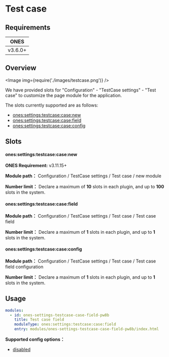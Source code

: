 
# Test case

## Requirements

|  ONES   |
| :-----: |
| v3.6.0+ |

## Overview

<Image img={require('./images/testcase.png')} />

We have provided slots for "Configuration" - "TestCase settings" - "Test case" to customize the page module for the application.

The slots currently supported are as follows:

- [ones:settings:testcase:case:new](#onessettingstestcasecasenew)
- [ones:settings:testcase:case:field](#onessettingstestcasecasefield)
- [ones:settings:testcase:case:config](#onessettingstestcasecaseconfig)

## Slots

#### ones:settings:testcase:case:new

**ONES Requirement:** v3.11.15+

**Module path：** Configuration / TestCase settings / Test case / new module

**Number limit：** Declare a maximum of **10** slots in each plugin, and up to **100** slots in the system.

#### ones:settings:testcase:case:field

**Module path：** Configuration / TestCase settings / Test case / Test case field

**Number limit：** Declare a maximum of **1** slots in each plugin, and up to **1** slots in the system.

#### ones:settings:testcase:case:config

**Module path：** Configuration / TestCase settings / Test case / Test case field configuration

**Number limit：** Declare a maximum of **1** slots in each plugin, and up to **1** slots in the system.

## Usage

```yaml
modules:
  - id: ones-settings-testcase-case-field-pw8b
    title: Test case field
    moduleType: ones:settings:testcase:case:field
    entry: modules/ones-settings-testcase-case-field-pw8b/index.html
```

**Supported config options：**

- [disabled](../../../../../../reference/config/plugin.yaml#disabled)
